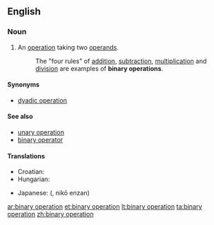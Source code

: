 ==English==

===Noun===
{{en-noun|sg=[[binary]] [[operation]]}}

# {{algebra}} An [[operation]] taking two [[operand]]s.
#: The "four rules" of [[addition]], [[subtraction]], [[multiplication]] and [[division]] are examples of '''binary operations'''.

====Synonyms====
* [[dyadic operation]]

====See also====
* [[unary operation]]
* [[binary operator]]

====Translations====
{{trans-top|two-operand operation}}
* Croatian: {{t-|hr|binarna operacija|f}}
* Hungarian: {{t|hu|kétváltozós művelet}}
{{trans-mid}}
* Japanese: {{Jpan|[[二項演算]]}} ({{Jpan|[[にこうえんざん]]}}, nikō enzan)
{{trans-bottom}}

[[ar:binary operation]]
[[et:binary operation]]
[[lt:binary operation]]
[[ta:binary operation]]
[[zh:binary operation]]